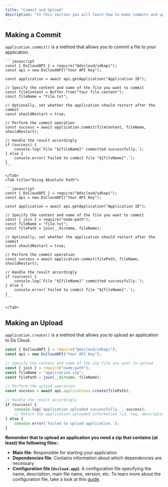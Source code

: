```yaml
---
title: "Commit and Upload"
description: "In this section you will learn how to make commits and uploads using the Ds Cloud JavaScript SDK."
---
```


## Making a Commit

`application.commit()` is a method that allows you to commit a file to your application.

<Tabs>
    <Tab title="Using Buffer">

    ```javascript
    const { DsCloudAPI } = require("@dscloud/sdkapi");
    const api = new DsCloudAPI("Your API Key");

    const application = await api.getApplication("Application ID");

    // Specify the content and name of the file you want to commit
    const fileContent = Buffer.from("Your file content");
    const fileName = "file.txt";

    // Optionally, set whether the application should restart after the commit
    const shouldRestart = true;

    // Perform the commit operation
    const success = await application.commit(fileContent, fileName, shouldRestart);

    // Handle the result accordingly
    if (success) {
        console.log(`File "${fileName}" committed successfully.`);
    } else {
        console.error(`Failed to commit file "${fileName}".`);
    }
    ```

    </Tab>
    <Tab title="Using Absolute Path">

    ```javascript
    const { DsCloudAPI } = require("@dscloud/sdkapi");
    const api = new DsCloudAPI("Your API Key");

    const application = await api.getApplication("Application ID");

    // Specify the content and name of the file you want to commit
    const { join } = require("node:path");
    const fileName = "file.txt";
    const filePath = join(__dirname, fileName);

    // Optionally, set whether the application should restart after the commit
    const shouldRestart = true;

    // Perform the commit operation
    const success = await application.commit(filePath, fileName, shouldRestart);

    // Handle the result accordingly
    if (success) {
        console.log(`File "${fileName}" committed successfully.`);
    } else {
        console.error(`Failed to commit file "${fileName}".`);
    }
    ```

    </Tab>
</Tabs>

## Making an Upload

`application.create()` is a method that allows you to upload an application to Ds Cloud.

```javascript
const { DsCloudAPI } = require("@dscloud/sdkapi");
const api = new DsCloudAPI("Your API Key");

// Specify the content and name of the zip file you want to upload
const { join } = require("node:path");
const fileName = "application.zip";
const filePath = join(__dirname, fileName);

// Perform the upload operation
const success = await api.applications.create(filePath);

// Handle the result accordingly
if (success) {
    console.log(`Application uploaded successfully.`, success);
    // Return the application uploaded information (id, tag, description, etc.)
} else {
    console.error(`Failed to upload application.`);
}
```

**Remember that to upload an application you need a zip that contains (at least) the following files:**:

- **Main file**: Responsible for starting your application
- **Dependencies file**: Contains information about which dependencies are necessary
- **Configuration file (`dscloud.app`)**: A configuration file specifying the name, description, main file name, version, etc. To learn more about the configuration file, take a look at this [guide](https://docs.dscloud.app/getting-started/config-file).
